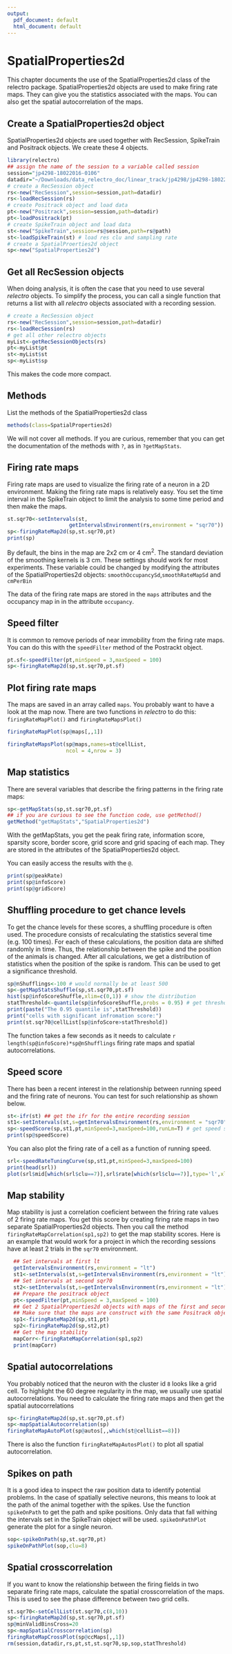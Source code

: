 ```yaml
---
output:
  pdf_document: default
  html_document: default
---
```

# SpatialProperties2d

This chapter documents the use of the SpatialProperties2d class of the relectro package. 
SpatialProperties2d objects are used to make firing rate maps. 
They can give you the statistics associated with the maps. 
You can also get the spatial autocorrelation of the maps.

## Create a SpatialProperties2d object

SpatialProperties2d objects are used together with RecSession, SpikeTrain and Positrack objects.
We create these 4 objects.

```r
library(relectro)
## assign the name of the session to a variable called session
session="jp4298-18022016-0106"
datadir="~/Downloads/data_relectro_doc/linear_track/jp4298/jp4298-18022016-0106"
# create a RecSession object
rs<-new("RecSession",session=session,path=datadir)
rs<-loadRecSession(rs)
# create Positrack object and load data
pt<-new("Positrack",session=session,path=datadir)
pt<-loadPositrack(pt)
# create SpikeTrain object and load data
st<-new("SpikeTrain",session=rs@session,path=rs@path)
st<-loadSpikeTrain(st) # load res clu and sampling rate
# create a SpatialProerties2d object
sp<-new("SpatialProperties2d")
```

## Get all RecSession objects
When doing analysis, it is often the case that you need to use several *relectro* objects.
To simplify the process, you can call a single function that returns a list with all *relectro* objects associated with a recording session.

```R
# create a RecSession object
rs<-new("RecSession",session=session,path=datadir)
rs<-loadRecSession(rs)
# get all other relectro objects
myList<-getRecSessionObjects(rs)
pt<-myList$pt
st<-myList$st
sp<-myList$sp
```

This makes the code more compact.

## Methods
List the methods of the SpatialProperties2d class
```R
methods(class=SpatialProperties2d)
```

We will not cover all methods. If you are curious, remember that you can get the documentation of the methods with `?`, as in `?getMapStats`.

## Firing rate maps

Firing rate maps are used to visualize the firing rate of a neuron in a 2D environment. Making the firing rate maps is relatively easy. You set the time interval in the SpikeTrain object to limit the analysis to some time period and then make the maps. 
```R
st.sqr70<-setIntervals(st,
                    getIntervalsEnvironment(rs,environment = "sqr70"))
sp<-firingRateMap2d(sp,st.sqr70,pt)
print(sp)
```

By default, the bins in the map are 2x2 cm or 4 cm$^2$. The standard deviation of the smoothing kernels is 3 cm. These settings should work for most experiments. These variable could be changed by modifying the attributes of the SpatialProperties2d objects: `smoothOccupancySd`,`smoothRateMapSd` and `cmPerBin`

The data of the firing rate maps are stored in the `maps` attributes and the occupancy map in in the attribute `occupancy`.

## Speed filter

It is common to remove periods of near immobility from the firing rate maps. You can do this with the `speedFilter` method of the Postrackt object.
```R
pt.sf<-speedFilter(pt,minSpeed = 3,maxSpeed = 100)
sp<-firingRateMap2d(sp,st.sqr70,pt.sf)
```

## Plot firing rate maps

The maps are saved in an array called `maps`. You probably want to have a look at the map now.
There are two functions in *relectro* to do this: `firingRateMapPlot()` and `firingRateMapsPlot()`
```R
firingRateMapPlot(sp@maps[,,1])
```
```R
firingRateMapsPlot(sp@maps,names=st@cellList,
                   ncol = 4,nrow = 3)
```

## Map statistics

There are several variables that describe the firing patterns in the firing rate maps: 

```R
sp<-getMapStats(sp,st.sqr70,pt.sf)
## if you are curious to see the function code, use getMethod()
getMethod("getMapStats","SpatialProperties2d")
```

With the getMapStats, you get the peak firing rate, information score, sparsity score, border score, grid score and grid spacing of each map. They are stored in the attributes of the SpatialProperties2d object.

You can easily access the results with the `@`.

```R
print(sp@peakRate)
print(sp@infoScore)
print(sp@gridScore)
```


## Shuffling procedure to get chance levels

To get the chance levels for these scores, a shuffling procedure is often used. 
The procedure consists of recalculating the statistics several time (e.g. 100 times). 
For each of these calculations, the position data are shifted randomly in time. 
Thus, the relationship between the spike and the position of the animals is changed.
After all calculations, we get a distribution of statistics when the position of the spike is random.
This can be used to get a significance threshold. 

```R
sp@nShufflings<-100 # would normally be at least 500
sp<-getMapStatsShuffle(sp,st.sqr70,pt.sf)
hist(sp@infoScoreShuffle,xlim=c(0,1)) # show the distribution
statThreshold<-quantile(sp@infoScoreShuffle,probs = 0.95) # get threshold
print(paste("The 0.95 quantile is",statThreshold))
print("cells with significant infromation score:")
print(st.sqr70@cellList[sp@infoScore>statThreshold])
```

The function takes a few seconds as it needs to calculate `r length(sp@infoScore)*sp@nShufflings` firing rate maps and spatial autocorrelations.


## Speed score

There has been a recent interest in the relationship between running speed and the firing rate of neurons.
You can test for such relationship as shown below.

```R
st<-ifr(st) ## get the ifr for the entire recording session
st1<-setIntervals(st,s=getIntervalsEnvironment(rs,environment = "sqr70")[1,1],e=getIntervalsEnvironment(rs,environment = "sqr70")[1,2]) # set some intervals
sp<-speedScore(sp,st1,pt,minSpeed=3,maxSpeed=100,runLm=T) # get speed scores using ifr within intervals
print(sp@speedScore)
```

You can also plot the firing rate of a cell as a function of running speed.

```R
srl<-speedRateTuningCurve(sp,st1,pt,minSpeed=3,maxSpeed=100)
print(head(srl))
plot(srl$mid[which(srl$clu==7)],srl$rate[which(srl$clu==7)],type='l',xlab="Running speed (cm/sec)",ylab="Firing rate (Hz)")
```

## Map stability

Map stability is just a correlation coeficient between the friring rate values of 2 firing rate maps.
You get this score by creating firing rate maps in two separate SpatialProperties2d objects. 
Then you call the method `firingRateMapCorrelation(sp1,sp2)` to get the map stability scores.
Here is an example that would work for a project in which the recording sessions have at least 2 trials in the `sqr70` environment.
```R
  ## Set intervals at first lt
  getIntervalsEnvironment(rs,environment = "lt")
  st1<-setIntervals(st,s=getIntervalsEnvironment(rs,environment = "lt")[1,1],e=getIntervalsEnvironment(rs,environment = "lt")[1,2])
  ## Set intervals at second sqr70
  st2<-setIntervals(st,s=getIntervalsEnvironment(rs,environment = "lt")[2,1],e=getIntervalsEnvironment(rs,environment = "lt")[2,2])
  ## Prepare the positrack object
  pt<-speedFilter(pt,minSpeed = 3,maxSpeed = 100)
  ## Get 2 SpatialProperties2d objects with maps of the first and second trials
  ## Make sure that the maps are construct with the same Positrack object
  sp1<-firingRateMap2d(sp,st1,pt)
  sp2<-firingRateMap2d(sp,st2,pt)
  ## Get the map stability
  mapCorr<-firingRateMapCorrelation(sp1,sp2)
  print(mapCorr)
```

## Spatial autocorrelations

You probably noticed that the neuron with the cluster id `8` looks like a grid cell.
To highlight the 60 degree regularity in the map, we usually use spatial autocorrelations.
You need to calculate the firing rate maps and then get the spatial autocorrelations

```R
sp<-firingRateMap2d(sp,st.sqr70,pt.sf)
sp<-mapSpatialAutocorrelation(sp)
firingRateMapAutoPlot(sp@autos[,,which(st@cellList==8)])
```

There is also the function `firingRateMapAutosPlot()` to plot all spatial autocorrelation.

## Spikes on path

It is a good idea to inspect the raw position data to identify potential problems. 
In the case of spatially selective neurons, this means to look at the path of the animal together with the spikes. Use the function `spikeOnPath` to get the path and spike positions. Only data that fall withing the intervals set in the SpikeTrain object will be used. `spikeOnPathPlot` generate the plot for a single neuron.

```R
sop<-spikeOnPath(sp,st.sqr70,pt)
spikeOnPathPlot(sop,clu=8)
```

## Spatial crosscorrelation

If you want to know the relationship between the firing fields in two separate firing rate maps, calculate the spatial crosscorrelation of the maps.
This is used to see the phase difference between two grid cells.
```R
st.sqr70<-setCellList(st.sqr70,c(8,10))
sp<-firingRateMap2d(sp,st.sqr70,pt.sf)
sp@minValidBinsCross=20
sp<-mapSpatialCrosscorrelation(sp)
firingRateMapCrossPlot(sp@ccMaps[,,1])
rm(session,datadir,rs,pt,st,st.sqr70,sp,sop,statThreshold)
```
